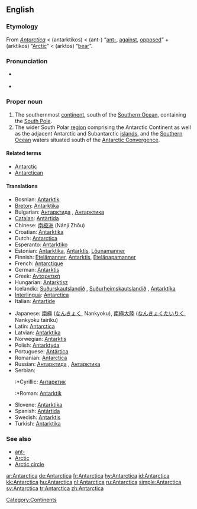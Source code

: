 ==English==

{{wikipedia}}

===Etymology===
{{unreferenced}}
From {{NL.}} ''[[#Latin|Antarctica]]'' < {{AGr.}} {{polytonic|[[ἀνταρκτικός]]}} (antarktikos) < {{polytonic|[[ἀντ-]]}} (ant-) “[[ant-]], [[against]], [[opposed]]” + {{polytonic|[[ἀρκτικός]]}} (arktikos) “[[Arctic]]” < {{AGr.}} {{polytonic|[[ἄρκτος]]}} (arktos) “[[bear]]”.

===Pronunciation===
*{{a|UK}} {{IPA|/ænˈtɑːktɪkə/}}
*{{a|US}} {{IPA|/ænˈtɑɹktɪkə/}}

===Proper noun===
{{en-proper noun}}

# The southernmost [[continent]], south of the [[Southern Ocean]], containing the [[South Pole]].
# The wider South Polar [[region]] comprising the Antarctic Continent as well as the adjacent Antarctic and Subantarctic [[island]]s, and the [[Southern Ocean]] waters situated south of the [[Antarctic Convergence]].

====Related terms====
*[[Antarctic]]
*[[Antarctican]]

====Translations====
{{trans-top|Antarctica}}
*Bosnian: [[Antarktik]] {{m}}
*[[Breton]]: [[Antarktika#Breton|Antarktika]]
*Bulgarian: [[Антарктида]] {{i|the continent}}, [[Антарктика]] {{i|the region}}
*[[Catalan]]: [[Antàrtida]] {{f}}
*Chinese: [[南极洲]] (Nánjí Zhōu)
*Croatian: [[Antarktika#Croatian|Antarktika]] {{f}}
*Dutch: [[Antarctica#Dutch|Antarctica]] {{n}}
*Esperanto: [[Antarktiko]]
*Estonian: [[Antarktika]], [[Antarktis]], [[Lõunamanner]]
*Finnish: [[Etelämanner]], [[Antarktis]], [[Etelänapamanner]]
*French: [[Antarctique]] {{m}}
*German: [[Antarktis]] {{f}}
*Greek: [[Ανταρκτική]] {{f}}
*Hungarian: [[Antarktisz]]
*Icelandic: [[Suðurskautslandið]] {{n}}, [[Suðurheimskautslandið]] {{n}}, [[Antarktíka]] {{f}}
*[[Interlingua]]: [[Antarctica#Interlingua|Antarctica]]
*Italian: [[Antartide]]
{{trans-mid}}
*Japanese: [[南極]] ([[なんきょく]], Nankyoku), [[南極大陸]] ([[なんきょくたいりく]], Nankyoku tairiku)
*Latin: [[Antarctica#Latin|Antarctica]]
*Latvian: [[Antarktika]] {{f}}
*Norwegian: [[Antarktis]]
*Polish: [[Antarktyda]]
*Portuguese: [[Antártica]]
*Romanian: [[Antarctica#Romanian|Antarctica]]
*Russian: [[Антарктида]] {{i|the continent}} {{f}}, [[Антарктика]] {{i|the region}} {{f}}
*Serbian:
*:*Cyrillic: [[Антарктик]] {{f}}
*:*Roman: [[Antarktik]] {{f}}
*Slovene: [[Antarktika]]
*Spanish: [[Antártida]]
*Swedish: [[Antarktis]]
*Turkish: [[Antarktika]]
{{trans-bottom}}

===See also===
*[[ant-]]
*[[Arctic]]
*[[Arctic circle]]

[[Category:Continents]]

[[ar:Antarctica]]
[[de:Antarctica]]
[[fr:Antarctica]]
[[hy:Antarctica]]
[[id:Antarctica]]
[[kk:Antarctica]]
[[hu:Antarctica]]
[[nl:Antarctica]]
[[ru:Antarctica]]
[[simple:Antarctica]]
[[sv:Antarctica]]
[[tr:Antarctica]]
[[zh:Antarctica]]